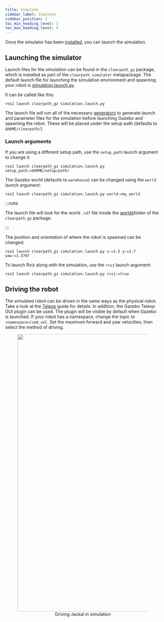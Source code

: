```yaml
---
title: Simulate
sidebar_label: Simulate
sidebar_position: 3
toc_min_heading_level: 2
toc_max_heading_level: 4
---
```


Once the simulator has been [installed](./install), you can launch the simulation.

## Launching the simulator

Launch files for the simulation can be found in the `clearpath_gz` package, which is installed as part of the `clearpath_simulator`
metapackage. The default launch file for launching the simulation environment and spawning your robot is
[simulation.launch.py](https://github.com/clearpathrobotics/clearpath_simulator/blob/main/clearpath_gz/launch/simulation.launch.py).

It can be called like this:

```
ros2 launch clearpath_gz simulation.launch.py
```

The launch file will run all of the necessary [generators](../../config/generators) to generate launch and parameter
files for the simulation before launching Gazebo and spawning the robot. These will be placed under the setup path
(defaults to `$HOME/clearpath/`).

### Launch arguments

If you are using a different setup path, use the `setup_path` launch argument to change it:

```
ros2 launch clearpath_gz simulation.launch.py setup_path:=$HOME/setup/path/
```

The Gazebo world (defaults to `warehouse`) can be changed using the `world` launch argument:

```
ros2 launch clearpath_gz simulation.launch.py world:=my_world
```

:::note

The launch file will look for the world `.sdf` file inside the
[worlds](https://github.com/clearpathrobotics/clearpath_simulator/tree/main/clearpath_gz/worlds)folder of the `clearpath_gz` package.

:::

The position and orientation of where the robot is spawned can be changed:

```
ros2 launch clearpath_gz simulation.launch.py x:=1.5 y:=2.7 yaw:=1.5707
```

To launch Rviz along with the simulation, use the `rviz` launch argument:

```
ros2 launch clearpath_gz simulation.launch.py rviz:=true
```

## Driving the robot

The simulated robot can be driven in the same ways as the physical robot. Take a look at the [Teleop](../driving)
guide for details. In addition, the Gazebo Teleop GUI plugin can be used. The plugin will be visible by default when
Gazebo is launched. If your robot has a namespace, change the topic to `<namespace>/cmd_vel`. Set the maximum forward
and yaw velocities, then select the method of driving.

<center>
  <figure>
    <img
      src={require("./img/driving.gif").default}
      width="900"
    />
    <figcaption>Driving Jackal in simulation</figcaption>
  </figure>
</center>
